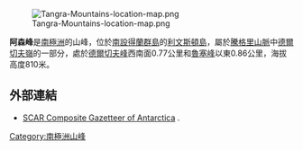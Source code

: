 {{no footnotes|time=2013-10-27T08:55:38+00:00}}
[[Image:Tangra-Mountains-location-map.png|thumb]]

'''阿森峰'''是[[南極洲|南極洲]]的山峰，位於[[南設得蘭群島|南設得蘭群島]]的[[利文斯頓島|利文斯頓島]]，屬於[[騰格里山脈|騰格里山脈]]中[[德爾切夫嶺|德爾切夫嶺]]的一部分，處於[[德爾切夫峰|德爾切夫峰]]西南面0.77公里和[[魯塞峰|魯塞峰]]以東0.86公里，海拔高度810米。

{{coord|62|38|50.5|S|59|56|25|W|display=title}}

==外部連結==
* [http://data.aad.gov.au/aadc/gaz/scar/ SCAR Composite Gazetteer of Antarctica] {{WebCite|url=https://www.webcitation.org/5ug2CfC7m?url=http://data.aad.gov.au/aadc/gaz/scar/ |date=20101202140255 |dateformat=iso }}.

{{Antarctica-geo-stub}}
[[Category:南極洲山峰|Category:南極洲山峰]]